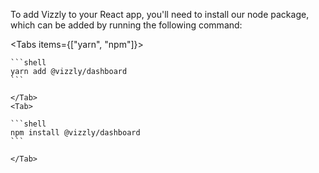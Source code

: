 
To add Vizzly to your React app, you'll need to install our node package, which can be added by running the following command:

<Tabs items={["yarn", "npm"]}>
    <Tab>

    ```shell
    yarn add @vizzly/dashboard
    ```

    </Tab>
    <Tab>

    ```shell
    npm install @vizzly/dashboard
    ```

    </Tab>

</Tabs>
